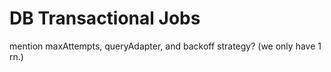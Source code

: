 # DB Transactional Jobs

mention maxAttempts, queryAdapter, and backoff strategy? (we only have 1 rn.)
